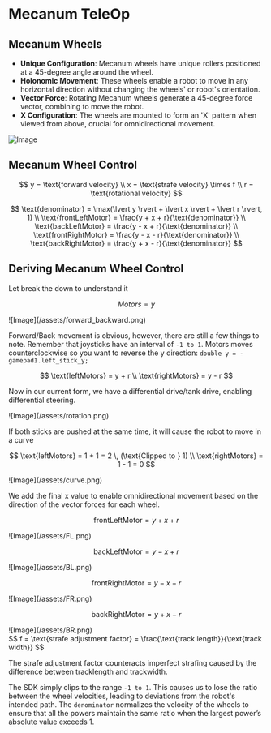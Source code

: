 # Mecanum TeleOp

## Mecanum Wheels

- **Unique Configuration**: Mecanum wheels have unique rollers positioned at a 45-degree angle around the wheel.
- **Holonomic Movement**: These wheels enable a robot to move in any horizontal direction without changing the wheels' or robot's orientation.
- **Vector Force**: Rotating Mecanum wheels generate a 45-degree force vector, combining to move the robot.
- **X Configuration**: The wheels are mounted to form an 'X' pattern when viewed from above, crucial for omnidirectional movement.

![Image](/assets/mecanumDirections.png)

## Mecanum Wheel Control

$$
y = \text{forward velocity} \\
x = \text{strafe velocity} \times f \\
r = \text{rotational velocity}
$$

$$
\text{denominator} = \max(\lvert y \rvert + \lvert x \rvert + \lvert r \rvert, 1) \\
\text{frontLeftMotor} = \frac{y + x + r}{\text{denominator}} \\
\text{backLeftMotor} = \frac{y - x + r}{\text{denominator}} \\
\text{frontRightMotor} = \frac{y - x - r}{\text{denominator}} \\
\text{backRightMotor} = \frac{y + x - r}{\text{denominator}}
$$

## Deriving Mecanum Wheel Control

Let break the down to understand it

$$ Motors = y $$

<div style={{ display: "flex", justifyContent: "center" }}>
  ![Image](/assets/forward_backward.png)
</div>

Forward/Back movement is obvious, however, there are still a few things to note. Remember that joysticks have an interval of `-1 to 1`. Motors moves counterclockwise so you want to reverse the y direction: `double y = -gamepad1.left_stick_y;`

$$
\text{leftMotors} = y + r \\
\text{rightMotors} = y - r
$$

Now in our current form, we have a differential drive/tank drive, enabling differential steering.

<div style={{ display: "flex", justifyContent: "center" }}>
  ![Image](/assets/rotation.png)
</div>

If both sticks are pushed at the same time, it will cause the robot to move in a curve

$$
\text{leftMotors} = 1 + 1 = 2 \, (\text{Clipped to } 1) \\
\text{rightMotors} = 1 - 1 = 0
$$

<div style={{ display: "flex", justifyContent: "center" }}>
  ![Image](/assets/curve.png)
</div>

We add the final x value to enable omnidirectional movement based on the direction of the vector forces for each wheel.

$$ \text{frontLeftMotor} = y + x + r $$

<div style={{ display: "flex", justifyContent: "center" }}>
  ![Image](/assets/FL.png)
</div>

$$ \text{backLeftMotor} = y - x + r $$

<div style={{ display: "flex", justifyContent: "center" }}>
  ![Image](/assets/BL.png)
</div>

$$ \text{frontRightMotor} = y - x - r $$

<div style={{ display: "flex", justifyContent: "center" }}>
  ![Image](/assets/FR.png)
</div>

$$ \text{backRightMotor} = y + x - r $$

<div style={{ display: "flex", justifyContent: "center" }}>
![Image](/assets/BR.png)
</div>
$$
f = \text{strafe adjustment factor} = \frac{\text{track length}}{\text{track width}}
$$

The strafe adjustment factor counteracts imperfect strafing caused by the difference between tracklength and trackwidth.

The SDK simply clips to the range `-1 to 1`. This causes us to lose the ratio between the wheel velocities, leading to deviations from the robot's intended path. The `denominator` normalizes the velocity of the wheels to ensure that all the powers maintain the same ratio when the largest power’s absolute value exceeds 1.
